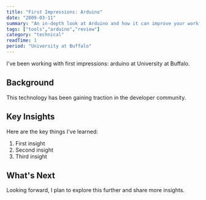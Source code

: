 ```yaml
---
title: "First Impressions: Arduino"
date: "2009-03-11"
summary: "An in-depth look at Arduino and how it can improve your workflow."
tags: ["tools","arduino","review"]
category: "technical"
readTime: 1
period: "University at Buffalo"
---
```


I've been working with first impressions: arduino at University at Buffalo.

## Background

This technology has been gaining traction in the developer community.

## Key Insights

Here are the key things I've learned:

1. First insight
2. Second insight
3. Third insight

## What's Next

Looking forward, I plan to explore this further and share more insights.

